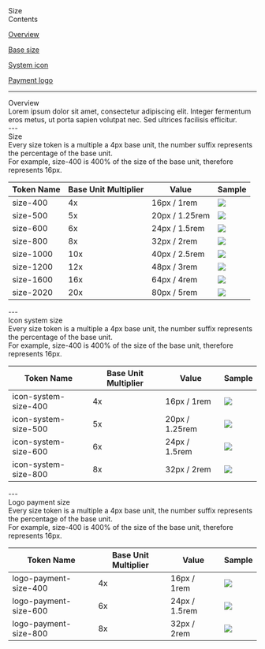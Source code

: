 
<Meta title="Foundation/Size" />

<style>
  {`
  table {
    border-collapse: collapse;
    border: none;
  }
  tr:first-child {
    border-top: none;
  }
  td {
    border: none !important;
  }
  th {
    border: none !important;
  }
  .token-column {
    width: 628px;
    height: 100px;
    padding: 12px 16px;
    align-items: center;
    gap: 8px;
    align-self: stretch;
    box-shadow: 0px -1px 0px 0px #E4E8F3 inset;
    background: #FFF;
    text-align: left;
  }
  .usage-column {
    width: 278px;
    height: 70px;
    padding: 12px 16px;
    align-items: center;
    gap: 8px;
    align-self: stretch;
    background: #FFF;
    box-shadow: 0px -1px 0px 0px #E4E8F3 inset;
    text-align: left;
  }
  .base-unit-column {
    width: 120px;
    height: 70px;
    padding: 12px 16px;
    align-items: center;
    gap: 8px;
    background: #FFF;
    box-shadow: 0px -1px 0px 0px #E4E8F3 inset;
    text-align: left;
  }
  .usage-column-large {
    width: 398px;
    padding: 12px 16px;
    align-items: center;
    gap: 8px;
    background: #FFF;
    box-shadow: 0px -1px 0px 0px #E4E8F3 inset;
    text-align: left;
  }
  .value-column {
    width: 140px;
    padding: 12px 16px;
    align-items: center;
    gap: 8px;
    background: #FFF;
    box-shadow: 0px -1px 0px 0px #E4E8F3 inset;
    text-align: left;
  }
  .sample-column {
    width: 162px;
    height: 100px;
    padding: 12px 16px;
    display: flex;
    align-items: center;
    justify-content: center;
    gap: 8px;
    background: #FFF;
    box-shadow: 0px -1px 0px 0px #E4E8F3 inset;
    text-align: centre;
  }
  .heading-1 {
    font-size: 40px;
    font-weight: 600;
  }
  .text {
    font-size: 16px;
    font-weight: 400;
    color: black;
  }
  .heading-2 {
    font-size: 28px;
    font-weight: 600;
  }
  .contents-button {
    border-radius: 25px;
    background: #FFF;
    border: 1px solid black;
    height: 48px;
    width: 323px;
    text-align: center; 
    font-size: 18px;
    font-weight: 400;
    color: black;
    cursor: pointer;
  }
  .title {
    font-size: 64px;
    font-weight: 600;
  }
  .sample-swatch {
    height: 76px;
    width: 168px;
    margin: auto;
    box-shadow: 0px -1px 0px 0px #E4E8F3 inset;
  }
  `}
</style>

<div className="title">Size</div>

<div style={{ height: '48px'}}/>

<div style={{fontSize: '28px' }}>Contents</div>
<div style={{ height: '16px'}}/>
<p><a href="#overview" target="_self" className='text'><u>Overview</u></a></p>
<p><a href="#base-size" target="_self" className='text'><u>Base size</u></a></p>
<p><a href="#system-icon" target="_self" className='text'><u>System icon</u></a></p>
<p><a href="#payment-logo" target="_self" className='text'><u>Payment logo</u></a></p>
<div style={{ height: '48px'}}/>

---

<div style={{ height: '48px'}}/>
<span id="overview" className='heading-1'>Overview</span> 
<div style={{ height: '32px'}}/>
<span className='text'>Lorem ipsum dolor sit amet, consectetur adipiscing elit. Integer fermentum eros metus, ut porta sapien volutpat nec. Sed ultrices facilisis efficitur.</span>
<div style={{ height: '48px'}}/>
---

<div style={{ height: '48px'}}/>
<span id="base-size" className='heading-1'>Size</span> 
<div style={{ height: '32px'}}/>
<span className='text'>Every size token is a multiple a 4px base unit, the number suffix represents the percentage of the base unit.</span>
<br/>
<span className='text'>For example, size-400 is 400% of the size of the base unit, therefore represents 16px.</span>
<div style={{ height: '32px'}}/>

<div>
  <table>
    <thead>
      <tr>
        <th className='token-column'>
          Token Name
        </th>
        <th className='base-unit-column'>
          Base Unit Multiplier
        </th>
        <th className='value-column'>
          Value
        </th>
        <th className='sample-column'>
          Sample
        </th>
      </tr>
    </thead>
    <tbody>
      <tr>
        <td className='token-column'>
          <div style={{ backgroundColor: '#eeeeee', borderRadius: '8px', padding: '8px', height: '36px', display: 'inline-block', textAlign: 'center' }}>
            size-400
          </div>
        </td>
        <td className="base-unit-column">
          4x
        </td>
        <td className="value-column">
          16px / 1rem
        </td>
        <td className="sample-column">
            <img src={Vector} style={{width: '16px'}}/>
        </td>
      </tr>
      <tr>
        <td className='token-column'>
          <div style={{ backgroundColor: '#eeeeee', borderRadius: '8px', padding: '8px', height: '36px', display: 'inline-block', textAlign: 'center' }}>
            size-500
          </div>
        </td>
        <td className="base-unit-column">
          5x
        </td>
        <td className="value-column">
          20px / 1.25rem
        </td>
        <td className="sample-column">
          <img src={Vector} style={{width: '20px'}}/>
        </td>
      </tr>
      <tr>
        <td className='token-column'>
          <div style={{ backgroundColor: '#eeeeee', borderRadius: '8px', padding: '8px', height: '36px', display: 'inline-block', textAlign: 'center' }}>
            size-600
          </div>
        </td>
        <td className="base-unit-column">
          6x
        </td>
        <td className="value-column">
          24px / 1.5rem
        </td>
        <td className="sample-column">
          <img src={Vector} style={{width: '24px'}}/>
        </td>
      </tr>
      <tr>
        <td className='token-column'>
          <div style={{ backgroundColor: '#eeeeee', borderRadius: '8px', padding: '8px', height: '36px', display: 'inline-block', textAlign: 'center' }}>
            size-800
          </div>
        </td>
        <td className="base-unit-column">
          8x
        </td>
        <td className="value-column">
          32px / 2rem
        </td>
        <td className="sample-column">
          <img src={Icon} style={{width: '32px'}}/>
        </td>
      </tr>
      <tr>
        <td className='token-column'>
          <div style={{ backgroundColor: '#eeeeee', borderRadius: '8px', padding: '8px', height: '36px', display: 'inline-block', textAlign: 'center' }}>
            size-1000
          </div>
        </td>
        <td className="base-unit-column">
          10x
        </td>
        <td className="value-column">
          40px / 2.5rem
        </td>
        <td className="sample-column">
          <img src={Icon} style={{width: '40px', height: '40px'}}/>
        </td>
      </tr>
      <tr>
        <td className='token-column'>
          <div style={{ backgroundColor: '#eeeeee', borderRadius: '8px', padding: '8px', height: '36px', display: 'inline-block', textAlign: 'center' }}>
            size-1200
          </div>
        </td>
        <td className="base-unit-column">
          12x
        </td>
        <td className="value-column">
          48px / 3rem
        </td>
        <td className="sample-column">
          <img src={Icon} style={{width: '48px'}}/>
        </td>
      </tr>
      <tr>
        <td className='token-column'>
          <div style={{ backgroundColor: '#eeeeee', borderRadius: '8px', padding: '8px', height: '36px', display: 'inline-block', textAlign: 'center' }}>
            size-1600
          </div>
        </td>
        <td className="base-unit-column">
          16x
        </td>
        <td className="value-column">
          64px / 4rem
        </td>
        <td className="sample-column">
          <img src={Icon} style={{width: '64px'}}/>
        </td>
      </tr>
      <tr>
        <td className='token-column'>
          <div style={{ backgroundColor: '#eeeeee', borderRadius: '8px', padding: '8px', height: '36px', display: 'inline-block', textAlign: 'center' }}>
            size-2020
          </div>
        </td>
        <td className="base-unit-column">
          20x
        </td>
        <td className="value-column">
          80px / 5rem
        </td>
        <td className="sample-column">
          <img src={Icon} style={{width: '80px'}}/>
        </td>
      </tr>
    </tbody>
  </table>
</div>
<div style={{ height: '48px'}}/>
---

<div style={{ height: '48px'}}/>
<span id="system-icon" className='heading-1'>Icon system size</span> 
<div style={{ height: '32px'}}/>
<span className='text'>Every size token is a multiple a 4px base unit, the number suffix represents the percentage of the base unit.</span>
<br/>
<span className='text'>For example, size-400 is 400% of the size of the base unit, therefore represents 16px.</span>
<div style={{ height: '32px'}}/>

<div>
  <table>
    <thead>
      <tr>
        <th className='token-column'>
          Token Name
        </th>
        <th className='base-unit-column'>
          Base Unit Multiplier
        </th>
        <th className='value-column'>
          Value
        </th>
        <th className='sample-column'>
          Sample
        </th>
      </tr>
    </thead>
    <tbody>
      <tr>
        <td className='token-column'>
          <div style={{ backgroundColor: '#eeeeee', borderRadius: '8px', padding: '8px', height: '36px', display: 'inline-block', textAlign: 'center' }}>
            icon-system-size-400
          </div>
        </td>
        <td className="base-unit-column">
          4x
        </td>
        <td className="value-column">
          16px / 1rem
        </td>
        <td className="sample-column">
          <img src={Vector} style={{width: '16px'}}/>
        </td>
      </tr>
      <tr>
        <td className='token-column'>
          <div style={{ backgroundColor: '#eeeeee', borderRadius: '8px', padding: '8px', height: '36px', display: 'inline-block', textAlign: 'center' }}>
            icon-system-size-500
          </div>
        </td>
        <td className="base-unit-column">
          5x
        </td>
        <td className="value-column">
          20px / 1.25rem
        </td>
        <td className="sample-column">
          <img src={Vector} style={{width: '20px'}}/>
        </td>
      </tr>
      <tr>
        <td className='token-column'>
          <div style={{ backgroundColor: '#eeeeee', borderRadius: '8px', padding: '8px', height: '36px', display: 'inline-block', textAlign: 'center' }}>
            icon-system-size-600
          </div>
        </td>
        <td className="base-unit-column">
          6x
        </td>
        <td className="value-column">
          24px / 1.5rem
        </td>
        <td className="sample-column">
          <img src={Vector} style={{width: '24px'}}/>
        </td>
      </tr>
      <tr>
        <td className='token-column'>
          <div style={{ backgroundColor: '#eeeeee', borderRadius: '8px', padding: '8px', height: '36px', display: 'inline-block', textAlign: 'center' }}>
            icon-system-size-800
          </div>
        </td>
        <td className="base-unit-column">
          8x
        </td>
        <td className="value-column">
          32px / 2rem
        </td>
        <td className="sample-column">
          <img src={Vector} style={{width: '32px'}}/>
        </td>
      </tr>
    </tbody>
  </table>
</div>
---

<div style={{ height: '48px'}}/>
<span id="payment-logo" className='heading-1'> Logo payment size</span> 
<div style={{ height: '32px'}}/>
<span className='text'>Every size token is a multiple a 4px base unit, the number suffix represents the percentage of the base unit.</span>
<br/>
<span className='text'>For example, size-400 is 400% of the size of the base unit, therefore represents 16px.</span>
<div style={{ height: '32px'}}/>

<div>
  <table>
    <thead>
      <tr>
        <th className='token-column'>
          Token Name
        </th>
        <th className='base-unit-column'>
          Base Unit Multiplier
        </th>
        <th className='value-column'>
          Value
        </th>
        <th className='sample-column'>
          Sample
        </th>
      </tr>
    </thead>
    <tbody>
      <tr>
        <td className='token-column'>
          <div style={{ backgroundColor: '#eeeeee', borderRadius: '8px', padding: '8px', height: '36px', display: 'inline-block', textAlign: 'center' }}>
            logo-payment-size-400
          </div>
        </td>
        <td className="base-unit-column">
          4x
        </td>
        <td className="value-column">
          16px / 1rem
        </td>
        <td className="sample-column">
          <img src={Payment} style={{width: '16x', height: '16px'}}/>
        </td>
      </tr>
      <tr>
        <td className='token-column'>
          <div style={{ backgroundColor: '#eeeeee', borderRadius: '8px', padding: '8px', height: '36px', display: 'inline-block', textAlign: 'center' }}>
            logo-payment-size-600
          </div>
        </td>
        <td className="base-unit-column">
          6x
        </td>
        <td className="value-column">
          24px / 1.5rem
        </td>
        <td className="sample-column">
          <img src={Payment} style={{width: '20x', height: '20px'}}/>
        </td>
      </tr>
      <tr>
        <td className='token-column'>
          <div style={{ backgroundColor: '#eeeeee', borderRadius: '8px', padding: '8px', height: '36px', display: 'inline-block', textAlign: 'center' }}>
            logo-payment-size-800
          </div>
        </td>
        <td className="base-unit-column">
          8x
        </td>
        <td className="value-column">
          32px / 2rem
        </td>
        <td className="sample-column">
          <img src={Payment} style={{width: '32x'}}/>
        </td>
      </tr>
    </tbody>
  </table>
</div>
